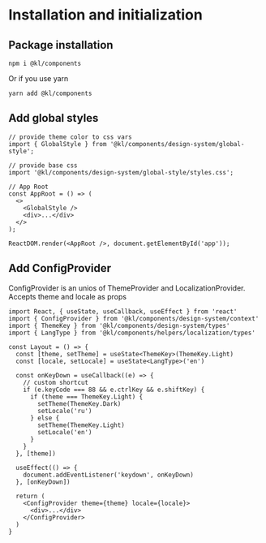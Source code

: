 
<Meta title="Docs/Installation and initialization" />

# Installation and initialization

## Package installation
```
npm i @kl/components
```
Or if you use yarn 
```
yarn add @kl/components
```

## Add global styles

```
// provide theme color to css vars
import { GlobalStyle } from '@kl/components/design-system/global-style';

// provide base css
import '@kl/components/design-system/global-style/styles.css';

// App Root
const AppRoot = () => (
  <>
    <GlobalStyle />
    <div>...</div>
  </>
);

ReactDOM.render(<AppRoot />, document.getElementById('app'));
```

## Add ConfigProvider

ConfigProvider is an unios of ThemeProvider and LocalizationProvider.
Accepts theme and locale as props

```
import React, { useState, useCallback, useEffect } from 'react'
import { ConfigProvider } from '@kl/components/design-system/context'
import { ThemeKey } from '@kl/components/design-system/types'
import { LangType } from '@kl/components/helpers/localization/types'

const Layout = () => {
  const [theme, setTheme] = useState<ThemeKey>(ThemeKey.Light)
  const [locale, setLocale] = useState<LangType>('en')

  const onKeyDown = useCallback((e) => {
    // custom shortcut
    if (e.keyCode === 88 && e.ctrlKey && e.shiftKey) {
      if (theme === ThemeKey.Light) {
        setTheme(ThemeKey.Dark)
        setLocale('ru')
      } else {
        setTheme(ThemeKey.Light)
        setLocale('en')
      }
    }
  }, [theme])

  useEffect(() => {
    document.addEventListener('keydown', onKeyDown)
  }, [onKeyDown])

  return (
    <ConfigProvider theme={theme} locale={locale}>
      <div>...</div>
    </ConfigProvider>
  )
}

```
